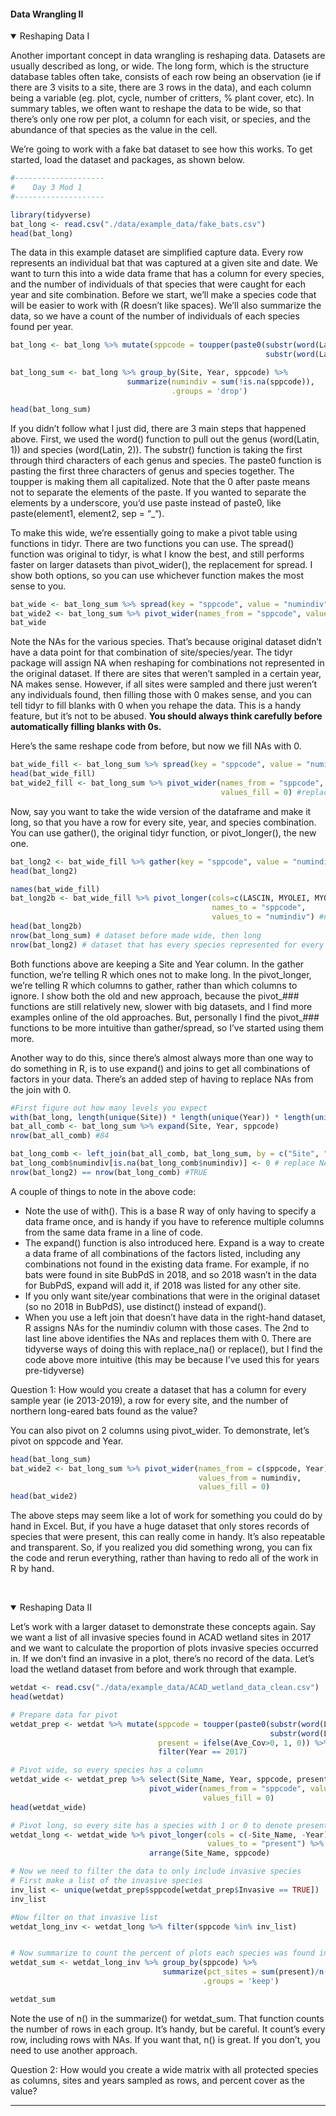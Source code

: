 #### Data Wrangling II

<details open><summary class='drop'>Reshaping Data I</summary>
Another important concept in data wrangling is reshaping data. Datasets are usually described as long, or wide. The long form, which is the structure database tables often take, consists of each row being an observation (ie if there are 3 visits to a site, there are 3 rows in the data), and each column being a variable (eg. plot, cycle, number of critters, % plant cover, etc). In summary tables, we often want to reshape the data to be wide, so that there's only one row per plot, a column for each visit, or species, and the abundance of that species as the value in the cell. 

We're going to work with a fake bat dataset to see how this works. To get started, load the dataset and packages, as shown below.

```r
#--------------------
#    Day 3 Mod 1
#--------------------
```

```r
library(tidyverse)
bat_long <- read.csv("./data/example_data/fake_bats.csv")
head(bat_long)

```

The data in this example dataset are simplified capture data. Every row represents an individual bat that was captured at a given site and date. We want to turn this into a wide data frame that has a column for every species, and the number of individuals of that species that were caught for each year and site combination. Before we start, we'll make a species code that will be easier to work with (R doesn't like spaces). We'll also summarize the data, so we have a count of the number of individuals of each species found per year.

```r
bat_long <- bat_long %>% mutate(sppcode = toupper(paste0(substr(word(Latin, 1), 1, 3),
                                                         substr(word(Latin, 2), 1, 3))))

bat_long_sum <- bat_long %>% group_by(Site, Year, sppcode) %>% 
                          summarize(numindiv = sum(!is.na(sppcode)),
                                    .groups = 'drop')

head(bat_long_sum)
```
If you didn't follow what I just did, there are 3 main steps that happened above. First, we used the word() function to pull out the genus (word(Latin, 1)) and species (word(Latin, 2)). The substr() function is taking the first through third characters of each genus and species. The paste0 function is pasting the first three characters of genus and species together. The toupper is making them all capitalized. Note that the 0 after paste means not to separate the elements of the paste. If you wanted to separate the elements by a underscore, you'd use paste instead of paste0, like paste(element1, element2, sep = "_").

To make this wide, we're essentially going to make a pivot table using functions in tidyr. There are two functions you can use. The spread() function was original to tidyr, is what I know the best, and still performs faster on larger datasets than pivot_wider(), the replacement for spread. I show both options, so you can use whichever function makes the most sense to you. 
```r
bat_wide <- bat_long_sum %>% spread(key = "sppcode", value = "numindiv") #retired spread function
bat_wide2 <- bat_long_sum %>% pivot_wider(names_from = "sppcode", values_from = "numindiv") #replacement in tidyr
bat_wide

```
Note the NAs for the various species. That's because original dataset didn't have a data point for that combination of site/species/year. The tidyr package will assign NA when reshaping for combinations not represented in the original dataset. If there are sites that weren't sampled in a certain year, NA makes sense. However, if all sites were sampled and there just weren't any individuals found, then filling those with 0 makes sense, and you can tell tidyr to fill blanks with 0 when you rehape the data. This is a handy feature, but it's not to be abused. <b>You should always think carefully before automatically filling blanks with 0s.</b>

Here's the same reshape code from before, but now we fill NAs with 0.
```r
bat_wide_fill <- bat_long_sum %>% spread(key = "sppcode", value = "numindiv", fill = 0) #retired spread function
head(bat_wide_fill)
bat_wide2_fill <- bat_long_sum %>% pivot_wider(names_from = "sppcode", values_from = "numindiv", 
                                               values_fill = 0) #replacement in tidyr

```

Now, say you want to take the wide version of the dataframe and make it long, so that you have a row for every site, year, and species combination. You can use gather(), the original tidyr function, or pivot_longer(), the new one.

```r
bat_long2 <- bat_wide_fill %>% gather(key = "sppcode", value = "numindiv", -Site, -Year) # old way
head(bat_long2)

names(bat_wide_fill)
bat_long2b <- bat_wide_fill %>% pivot_longer(cols=c(LASCIN, MYOLEI, MYOLUC, MYOSEP), 
                                             names_to = "sppcode", 
                                             values_to = "numindiv") #new way
head(bat_long2b)
nrow(bat_long_sum) # dataset before made wide, then long
nrow(bat_long2) # dataset that has every species represented for every year and every site
```
Both functions above are keeping a Site and Year column. In the gather function, we're telling R which ones not to make long. In the pivot_longer, we're telling R which columns to gather, rather than which columns to ignore. I show both the old and new approach, because the pivot_### functions are still relatively new, slower with big datasets, and I find more examples online of the old approaches. But, personally I find the pivot_### functions to be more intuitive than gather/spread, so I've started using them more.

Another way to do this, since there's almost always more than one way to do something in R, is to use expand() and joins to get all combinations of factors in your data. There's an added step of having to replace NAs from the join with 0.

```r
#First figure out how many levels you expect
with(bat_long, length(unique(Site)) * length(unique(Year)) * length(unique(sppcode))) #84
bat_all_comb <- bat_long_sum %>% expand(Site, Year, sppcode)
nrow(bat_all_comb) #84

bat_long_comb <- left_join(bat_all_comb, bat_long_sum, by = c("Site", "Year", "sppcode"))
bat_long_comb$numindiv[is.na(bat_long_comb$numindiv)] <- 0 # replace NA with 0
nrow(bat_long2) == nrow(bat_long_comb) #TRUE

```
A couple of things to note in the above code:
<ul>
<li>Note the use of with(). This is a base R way of only having to specify a data frame once, and is handy if you have to reference multiple columns from the same data frame in a line of code.</li>
<li>The expand() function is also introduced here. Expand is a way to create a data frame of all combinations of the factors listed, including any combinations not found in the existing data frame. For example, if no bats were found in site BubPdS in 2018, and so 2018 wasn't in the data for BubPdS, expand will add it, if 2018 was listed for any other site.</li>
<li>If you only want site/year combinations that were in the original dataset (so no 2018 in BubPdS), use distinct() instead of expand().</li>
<li>When you use a left join that doesn't have data in the right-hand dataset, R assigns NAs for the numindiv column with those cases. The 2nd to last line above identifies the NAs and replaces them with 0. There are tidyverse ways of doing this with replace_na() or replace(), but I find the code above more intuitive (this may be because I've used this for years pre-tidyverse)</li>
</ul>


<p class='ques'>Question 1: How would you create a dataset that has a column for every sample year (ie 2013-2019), a row for every site, and the number of northern long-eared bats found as the value?</p>

You can also pivot on 2 columns using pivot_wider. To demonstrate, let's pivot on sppcode and Year. 
```r
head(bat_long_sum)
bat_wide2 <- bat_long_sum %>% pivot_wider(names_from = c(sppcode, Year), 
                                          values_from = numindiv,
                                          values_fill = 0)
head(bat_wide2)
```

The above steps may seem like a lot of work for something you could do by hand in Excel. But, if you have a huge dataset that only stores records of species that were present, this can really come in handy. It's also repeatable and transparent. So, if you realized you did something wrong, you can fix the code and rerun everything, rather than having to redo all of the work in R by hand. 
</details>
<br>

<details open><summary class='drop'>Reshaping Data II</summary>
Let's work with a larger dataset to demonstrate these concepts again. Say we want a list of all invasive species found in ACAD wetland sites in 2017 and we want to calculate the proportion of plots invasive species occurred in. If we don't find an invasive in a plot, there's no record of the data. Let's load the wetland dataset from before and work through that example. 

```r
wetdat <- read.csv("./data/example_data/ACAD_wetland_data_clean.csv")
head(wetdat)

# Prepare data for pivot
wetdat_prep <- wetdat %>% mutate(sppcode = toupper(paste0(substr(word(Latin_Name, 1), 1, 3),
                                                          substr(word(Latin_Name, 2), 1, 3))),
                                 present = ifelse(Ave_Cov>0, 1, 0)) %>% 
                                 filter(Year == 2017) 

# Pivot wide, so every species has a column
wetdat_wide <- wetdat_prep %>% select(Site_Name, Year, sppcode, present) %>% 
                               pivot_wider(names_from = "sppcode", values_from = "present", 
                                           values_fill = 0)
head(wetdat_wide)

# Pivot long, so every site has a species with 1 or 0 to denote present/absent
wetdat_long <- wetdat_wide %>% pivot_longer(cols = c(-Site_Name, -Year), names_to = "sppcode", 
                                            values_to = "present") %>% 
                               arrange(Site_Name, sppcode)

# Now we need to filter the data to only include invasive species
# First make a list of the invasive species
inv_list <- unique(wetdat_prep$sppcode[wetdat_prep$Invasive == TRUE])
inv_list

#Now filter on that invasive list
wetdat_long_inv <- wetdat_long %>% filter(sppcode %in% inv_list)


# Now summarize to count the percent of plots each species was found in
wetdat_sum <- wetdat_long_inv %>% group_by(sppcode) %>% 
                                  summarize(pct_sites = sum(present)/n()*100, 
                                           .groups = 'keep')
```
```r
wetdat_sum
```
Note the use of n() in the summarize() for wetdat_sum. That function counts the number of rows in each group. It's handy, but be careful. It count's every row, including rows with NAs. If you want that, n() is great. If you don't, you need to use another approach.

<p class='ques'>Question 2: How would you create a wide matrix with all protected species as columns, sites and years sampled as rows, and percent cover as the value?</p>
</details>
<hr>
